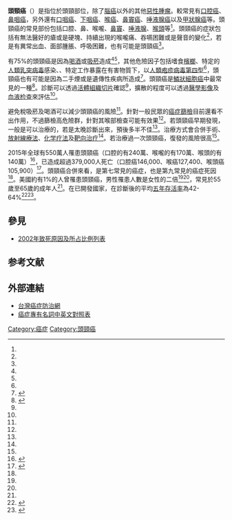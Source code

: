 {{Medical}}
{{Infobox medical condition (new)
| name            = 頭頸癌<br/>Head and neck cancer
| image           = PLoS oral cancer.png
| caption         = [[扁平苔藓|扁平苔藓]]映襯下的[[口腔癌|舌上腫瘤]]
| field           = [[肿瘤学|肿瘤学]]
| symptoms        = 腫塊、持久的疼痛、發炎或潰瘍久久無法痊癒、持久的喉嚨痛、難以下嚥、吞嚥困難、說話聲音改變<ref name=NCI>{{cite web|title=Head and Neck Cancers|url=https://www.cancer.gov/types/head-and-neck/head-neck-fact-sheet|website=NCI|accessdate=17 September 2017|date=March 29, 2017|archive-date=2020-01-09|archive-url=https://web.archive.org/web/20200109014747/https://www.cancer.gov/types/head-and-neck/head-neck-fact-sheet|dead-url=no}}</ref>
| complications   = 
| onset           = 
| duration        = 
| types           = 
| causes          = 
| risks           = [[酒精|酒精]]、[[烟草|菸]]、[[蒌叶|檳榔]]、[[人類乳突病毒|人類乳突病毒]]、{{tsl|en|radiation exposure|暴露於放射線中}}、某些特定的工作場合、[[人類疱疹病毒第四型|人類疱疹病毒第四型]]<ref name=NCI/><ref name=WCR2014>{{cite book|title=World Cancer Report 2014|date=2014|publisher=World Health Organization|isbn=9283204298|pages=Chapter 5.8}}</ref>
| diagnosis       = [[活體組織切片|活體組織切片]]<ref name=NCI/>
| differential    = 
| prevention      = 不要[[抽菸|抽菸]]或[[喝酒|喝酒]]<ref name=WCR2014/>
| treatment       = 手術、[[放射線療法|放射線療法]]、[[化学疗法|化学疗法]]、[[靶向治疗|標靶治療]]<ref name=NCI/>
| medication      = 
| prognosis       = 
| frequency       = 5.5 百萬 (2015)<!-- prevalence --><ref name=GBD2015Pre>{{cite journal|last1=GBD 2015 Disease and Injury Incidence and Prevalence|first1=Collaborators.|title=Global, regional, and national incidence, prevalence, and years lived with disability for 310 diseases and injuries, 1990-2015: a systematic analysis for the Global Burden of Disease Study 2015.|journal=Lancet|date=8 October 2016|volume=388|issue=10053|pages=1545–1602|pmid=27733282|doi=10.1016/S0140-6736(16)31678-6|pmc=5055577}}</ref>
| deaths          = 379,000 (2015)<ref name=GBD2015De>{{cite journal|last1=GBD 2015 Mortality and Causes of Death|first1=Collaborators.|title=Global, regional, and national life expectancy, all-cause mortality, and cause-specific mortality for 249 causes of death, 1980-2015: a systematic analysis for the Global Burden of Disease Study 2015.|journal=Lancet|date=8 October 2016|volume=388|issue=10053|pages=1459–1544|pmid=27733281|doi=10.1016/s0140-6736(16)31012-1|pmc=5388903}}</ref>
}}
'''頭頸癌'''（{{lang|en|Head and Neck Cancers}}）是指位於頭頸部位，除了[[腦癌|腦癌]]以外的其他[[惡性腫瘤|惡性腫瘤]]。較常見有[[口腔癌|口腔癌]]、[[鼻咽癌|鼻咽癌]]，另外還有[[口咽癌|口咽癌]]、[[下咽癌|下咽癌]]、[[喉癌|喉癌]]、[[鼻竇癌|鼻竇癌]]、[[唾液腺癌|唾液腺癌]]以及[[甲狀腺癌|甲狀腺癌]]等。頭頸癌的常見部份包括口腔、鼻、喉嚨、[[鼻竇|鼻竇]]、[[唾液腺|唾液腺]]、[[喉頭|喉頭]]等<ref name=NCI/>。頭頸癌的症狀包括有無法醫好的瘡或是硬塊、持續出現的喉嚨痛、吞嚥困難或是聲音的變化<ref name=NCI/>，若是有異常出血、面部腫脹、呼吸困難，也有可能是頭頸癌<ref name=NCI/>。

<!-- 成因及診斷 -->
有75%的頭頸癌是因為[[酒精|喝酒]]或[[香煙|吸菸]]造成<ref name=NCI/><ref name=WCR2014/>，其他危險因子包括嗜食[[檳榔|檳榔]]、特定的[[人類乳突病毒|人類乳突病毒]]感染、{{le|輻射暴露|Radiation exposure}}、特定工作暴露在有害物質下，以[[人類疱疹病毒第四型|人類疱疹病毒第四型]]<ref name=NCI/>，頭頸癌也有可能是因為二手煙或是遺傳性疾病所造成<ref>{{cite journal|title=10大癌症發生率第4名|journal=[[常春月刊|常春月刊]]|issue=Vol.368|pages=95~102|date=2013年11月}}</ref>。頭頸癌是[[鱗狀細胞癌|鱗狀細胞癌]]中最常見的一種<ref name=WCR2014>{{cite book|title=World Cancer Report 2014|date=2014|publisher=World Health Organization|isbn=9283204298|pages=Chapter 5.8}}</ref>。診斷可以透過[[活體組織切片|活體組織切片]]確認<ref name=NCI/>，擴散的程度可以透過[[醫學影像|醫學影像]]及[[血液检查|血液检查]]來評估<ref name=NCI/>。

<!-- 預防及治療 -->
避免稅吸菸及喝酒可以減少頭頸癌的風險<ref name=WCR2014/>。針對一般民眾的[[癌症篩檢|癌症篩檢]]目前還看不出作用，不過篩檢高危險群，針對其喉部檢查可能有效果<ref name=WCR2014/>。若頭頸癌早期發現，一般是可以治療的，若是太晚診斷出來，預後多半不佳<ref name=WCR2014/>。治療方式會合併手術、[[放射線療法|放射線療法]]、[[化学疗法|化学疗法]]及[[靶向治疗|靶向治疗]]<ref name=NCI/>。若治療過一次頭頸癌，復發的風險很高<ref name=NCI/>。

<!-- 流行病學 -->
2015年全球有550萬人罹患頭頸癌（口腔的有240萬、喉嚨的有170萬、喉頭的有140萬）<ref name=GBD2015Pre>{{cite journal|last1=GBD 2015 Disease and Injury Incidence and Prevalence|first1=Collaborators.|title=Global, regional, and national incidence, prevalence, and years lived with disability for 310 diseases and injuries, 1990-2015: a systematic analysis for the Global Burden of Disease Study 2015.|journal=Lancet|date=8 October 2016|volume=388|issue=10053|pages=1545–1602|pmid=27733282|doi=10.1016/S0140-6736(16)31678-6|pmc=5055577}}</ref>，已造成超過379,000人死亡（口腔癌146,000、喉癌127,400、喉頭癌105,900）<ref name=GBD2015De>{{cite journal|last1=GBD 2015 Mortality and Causes of Death|first1=Collaborators.|title=Global, regional, and national life expectancy, all-cause mortality, and cause-specific mortality for 249 causes of death, 1980-2015: a systematic analysis for the Global Burden of Disease Study 2015.|journal=Lancet|date=8 October 2016|volume=388|issue=10053|pages=1459–1544|pmid=27733281|doi=10.1016/s0140-6736(16)31012-1|pmc=5388903}}</ref>。頭頸癌合併來看，是第七常見的癌症，也是第九常見的癌症死因<ref name=WCR2014/>。美國約有1%的人曾罹患頭頸癌，男性罹患人數是女性的二倍<ref name=NCI/><ref name=SEER2016/>，常見於55歲至65歲的成年人<ref name=SEER2016/>。在已開發國家，在診斷後的平均[[五年存活率|五年存活率]]為42-64%<ref name=SEER2016>{{cite web|title=SEER Stat Fact Sheets: Oral Cavity and Pharynx Cancer|url=http://seer.cancer.gov/statfacts/html/oralcav.html|website=SEER|accessdate=29 September 2016|date=April 2016|deadurl=no|archiveurl=https://web.archive.org/web/20161115143038/http://seer.cancer.gov/statfacts/html/oralcav.html|archivedate=15 November 2016|df=}}</ref><ref>{{cite book|last1=Beyzadeoglu|first1=Murat|last2=Ozyigit|first2=Gokhan|last3=Selek|first3=Ugur|title=Radiation Therapy for Head and Neck Cancers: A Case-Based Review|date=2014|publisher=Springer|isbn=9783319104133|page=18|url=https://books.google.com/books?id=zcGPBQAAQBAJ&pg=PA18|language=en|deadurl=no|archiveurl=https://web.archive.org/web/20170910182726/https://books.google.com/books?id=zcGPBQAAQBAJ&pg=PA18|archivedate=2017-09-10|df=}}</ref>。

==參見==
*[[2002年致死原因及所占比例列表|2002年致死原因及所占比例列表]]

==参考文献==
{{reflist}}

==外部連結==
*[https://web.archive.org/web/20160304104025/http://cisc.twbbs.org/lib/addon.php?act=post&id=3216 台灣癌症防治網]
*[http://www.canews.com/Life_Science/Medical_Info/About_Cancer/index_Cancer_Terminology.html 癌症專有名詞中英文對照表] {{Wayback|url=http://www.canews.com/Life_Science/Medical_Info/About_Cancer/index_Cancer_Terminology.html |date=20170615051138 }}

{{Tumors_of_lip,_oral_cavity_and_pharynx}}
{{Human_papillomavirus}}
{{Authority control}}

[[Category:癌症|Category:癌症]]
[[Category:頭頸癌|Category:頭頸癌]]
